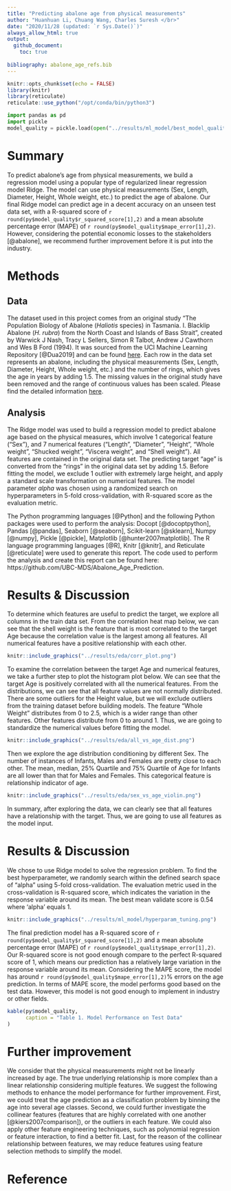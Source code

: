 ```yaml
---
title: "Predicting abalone age from physical measurements"
author: "Huanhuan Li, Chuang Wang, Charles Suresh </br>"
date: "2020/11/28 (updated: `r Sys.Date()`)"
always_allow_html: true
output: 
  github_document:
    toc: true
   
bibliography: abalone_age_refs.bib
---
```


```r
knitr::opts_chunk$set(echo = FALSE)
library(knitr)
library(reticulate)
reticulate::use_python("/opt/conda/bin/python3")
```

```python
import pandas as pd
import pickle
model_quality = pickle.load(open("../results/ml_model/best_model_quality.sav", "rb"))
```

# Summary

To predict abalone's age from physical measurements, we build a regression model using a popular type of regularized linear regression model Ridge. The model can use physical measurements (Sex, Length, Diameter, Height, Whole weight, etc.) to predict the age of abalone. Our final Ridge model can predict age in a decent accuracy on an unseen test data set, with a R-squared score of `r round(py$model_quality$r_squared_score[1],2)` and a mean absolute percentage error (MAPE) of `r round(py$model_quality$mape_error[1],2)`.
However, considering the potential economic losses to the stakeholders [@abalone], we recommend further improvement before it is put into the industry.

# Methods

## Data
The dataset used in this project comes from an original study "The Population Biology of Abalone (_Haliotis_ species) in Tasmania. I. Blacklip Abalone (_H. rubra_) from the North Coast and Islands of Bass Strait", created by Warwick J Nash, Tracy L Sellers, Simon R Talbot, Andrew J Cawthorn and Wes B Ford (1994). It was sourced from the UCI Machine Learning Repository [@Dua2019] and can be found [here](http://archive.ics.uci.edu/ml/machine-learning-databases/abalone/). Each row in the data set represents an abalone, including the physical measurements (Sex, Length, Diameter, Height, Whole weight, etc.) and the number of rings, which gives the age in years by adding 1.5. The missing values in the original study have been removed and the range of continuous values has been scaled. Please find the detailed information [here](http://archive.ics.uci.edu/ml/datasets/Abalone?pagewanted=all).


## Analysis
The Ridge model was used to build a regression model to predict abalone age based on the physical measures, which involve 1 categorical feature ("Sex"), and 7 numerical features ("Length", "Diameter", "Height", "Whole weight", "Shucked weight", "Viscera weight", and "Shell weight"). All features are contained in the original data set. The predicting target "age" is converted from the "rings" in the original data set by adding 1.5. Before fitting the model, we exclude 1 outlier with extremely large height, and apply a standard scale transformation on numerical features. The model parameter $alpha$ was chosen using a randomized search on hyperparameters in 5-fold cross-validation, with R-squared score as the evaluation metric.


The Python programming languages [@Python] and the following Python packages were used to perform the analysis: Docopt [@docoptpython], Pandas [@pandas], Seaborn [@seaborn], Scikit-learn [@sklearn], Numpy [@numpy], Pickle [@pickle], Matplotlib [@hunter2007matplotlib]. The R language programming languages [@R], Knitr [@knitr], and Reticulate [@reticulate] were used to generate this report. The code used to perform the analysis and create this report can be found here: https://github.com/UBC-MDS/Abalone_Age_Prediction.

# Results & Discussion

To determine which features are useful to predict the target, we explore all columns in the train data set. From the correlation heat map below, we can see that the shell weight is the feature that is most correlated to the target Age because the correlation value is the largest among all features. All numerical features have a positive relationship with each other.

```r
knitr::include_graphics("../results/eda/corr_plot.png")
```


To examine the correlation between the target Age and numerical features, we take a further step to plot the histogram plot below. We can see that the target Age is positively correlated with all the numerical features. From the distributions, we can see that all feature values are not normally distributed. There are some outliers for the Height value, but we will exclude outliers from the training dataset before building models. The feature "Whole Weight" distributes from 0 to 2.5, which is a wider range than other features. Other features distribute from 0 to around 1. Thus, we are going to standardize the numerical values before fitting the model.

```r
knitr::include_graphics("../results/eda/all_vs_age_dist.png")
```

Then we explore the age distribution conditioning by different Sex. The number of instances of Infants, Males and Females are pretty close to each other. The mean, median, 25% Quartile and 75% Quartile of Age for Infants are all lower than that for Males and Females. This categorical feature is relationship indicator of age.

```r
knitr::include_graphics("../results/eda/sex_vs_age_violin.png")
```

In summary, after exploring the data, we can clearly see that all features have a relationship with the target. Thus, we are going to use all features as the model input. 


# Results & Discussion


We chose to use Ridge model to solve the regression problem. To find the best hyperparameter, we randomly search within the defined search space of "alpha" using 5-fold cross-validation. The evaluation metric used in the cross-validation is R-squared score, which indicates the variation in the response variable around its mean. The best mean validate score is 0.54 where 'alpha' equals 1. 

```r
knitr::include_graphics("../results/ml_model/hyperparam_tuning.png")
```
The final prediction model has a R-squared score of `r round(py$model_quality$r_squared_score[1],2)` and a mean absolute percentage error (MAPE) of `r round(py$model_quality$mape_error[1],2)`. Our R-squared score is not good enough compare to the perfect R-squared score of 1, which means our prediction has a relatively large variation in the response variable around its mean. Considering the MAPE score, the model has around `r round(py$model_quality$mape_error[1],2)`% errors on the age prediction. In terms of MAPE score, the model performs good based on the test data. However, this model is not good enough to implement in industry or other fields.

```R
kable(py$model_quality, 
      caption = "Table 1. Model Performance on Test Data"
) 
```

# Further improvement
We consider that the physical measurements might not be linearly increased by age. The true underlying relationship is more complex than a linear relationship considering multiple features. We suggest the following methods to enhance the model performance for further improvement.
First, we could treat the age prediction as a classification problem by binning the age into several age classes. Second, we could further investigate the collinear features (features that are highly correlated with one another [@kiers2007comparison]), or the outliers in each feature. We could also apply other feature engineering techniques, such as polynomial regression or feature interaction, to find a better fit. Last, for the reason of the collinear relationship between features, we may reduce features using feature selection methods to simplify the model.

# Reference



